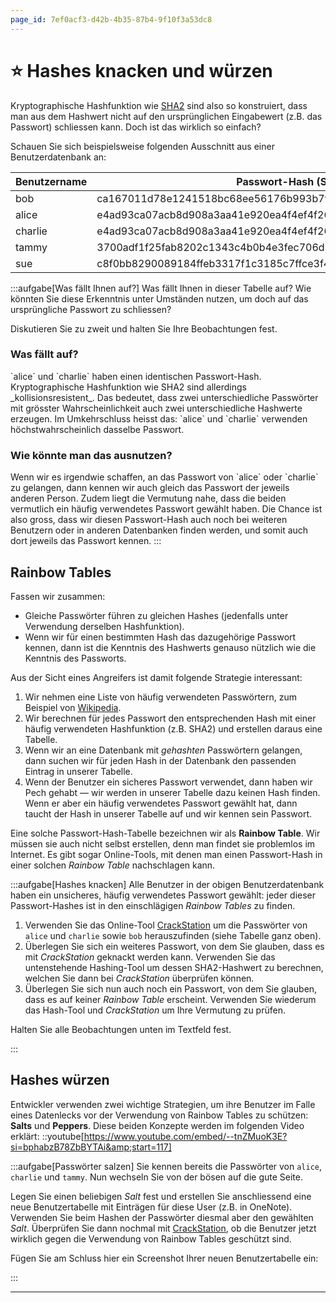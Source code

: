 ```yaml
---
page_id: 7ef0acf3-d42b-4b35-87b4-9f10f3a53dc8
---
```



# ⭐️ Hashes knacken und würzen
Kryptographische Hashfunktion wie [SHA2](https://de.wikipedia.org/wiki/SHA-2) sind also so konstruiert, dass man aus dem Hashwert nicht auf den ursprünglichen Eingabewert (z.B. das Passwort) schliessen kann. Doch ist das wirklich so einfach?

Schauen Sie sich beispielsweise folgenden Ausschnitt aus einer Benutzerdatenbank an:

| Benutzername | Passwort-Hash (SHA2)                                             |
|--------------|------------------------------------------------------------------|
| bob          | ca167011d78e1241518bc68ee56176b993b7f1967095d4ebe5bc70f72f89f56b |
| alice        | e4ad93ca07acb8d908a3aa41e920ea4f4ef4f26e7f86cf8291c5db289780a5ae |
| charlie      | e4ad93ca07acb8d908a3aa41e920ea4f4ef4f26e7f86cf8291c5db289780a5ae |
| tammy        | 3700adf1f25fab8202c1343c4b0b4e3fec706d57cad574086467b8b3ddf273ec |
| sue          | c8f0bb8290089184ffeb3317f1c3185c7ffce3f442e6c2c97e4de489e8f231a5 |

:::aufgabe[Was fällt Ihnen auf?]
<TaskState id="a97e5307-1bd3-435a-973d-2b5b63abd7d9" />
Was fällt Ihnen in dieser Tabelle auf? Wie könnten Sie diese Erkenntnis unter Umständen nutzen, um doch auf das ursprüngliche Passwort zu schliessen?

Diskutieren Sie zu zweit und halten Sie Ihre Beobachtungen fest.

<QuillV2 id="8f4e190e-9bf9-4502-9915-a65f2d0a37bf" />

<Solution id="d208736c-ce36-4e76-bd8f-a3ed17f3830c">
<h3>Was fällt auf?</h3>
`alice` und `charlie` haben einen identischen Passwort-Hash. Kryptographische Hashfunktion wie SHA2 sind allerdings _kollisionsresistent_. Das bedeutet, dass zwei unterschiedliche Passwörter mit grösster Wahrscheinlichkeit auch zwei unterschiedliche Hashwerte erzeugen. Im Umkehrschluss heisst das: `alice` und `charlie` verwenden höchstwahrscheinlich dasselbe Passwort.
<br/>

<h3>Wie könnte man das ausnutzen?</h3>
Wenn wir es irgendwie schaffen, an das Passwort von `alice` oder `charlie` zu gelangen, dann kennen wir auch gleich das Passwort der jeweils anderen Person. Zudem liegt die Vermutung nahe, dass die beiden vermutlich ein häufig verwendetes Passwort gewählt haben. Die Chance ist also gross, dass wir diesen Passwort-Hash auch noch bei weiteren Benutzern oder in anderen Datenbanken finden werden, und somit auch dort jeweils das Passwort kennen.
</Solution>
:::

## Rainbow Tables
Fassen wir zusammen:
- Gleiche Passwörter führen zu gleichen Hashes (jedenfalls unter Verwendung derselben Hashfunktion).
- Wenn wir für einen bestimmten Hash das dazugehörige Passwort kennen, dann ist die Kenntnis des Hashwerts genauso nützlich wie die Kenntnis des Passworts.

Aus der Sicht eines Angreifers ist damit folgende Strategie interessant:
1. Wir nehmen eine Liste von häufig verwendeten Passwörtern, zum Beispiel von [Wikipedia](https://en.wikipedia.org/wiki/Wikipedia:10,000_most_common_passwords).
2. Wir berechnen für jedes Passwort den entsprechenden Hash mit einer häufig verwendeten Hashfunktion (z.B. SHA2) und erstellen daraus eine Tabelle.
3. Wenn wir an eine Datenbank mit _gehashten_ Passwörtern gelangen, dann suchen wir für jeden Hash in der Datenbank den passenden Eintrag in unserer Tabelle.
4. Wenn der Benutzer ein sicheres Passwort verwendet, dann haben wir Pech gehabt — wir werden in unserer Tabelle dazu keinen Hash finden. Wenn er aber ein häufig verwendetes Passwort gewählt hat, dann taucht der Hash in unserer Tabelle auf und wir kennen sein Passwort.

Eine solche Passwort-Hash-Tabelle bezeichnen wir als **Rainbow Table**. Wir müssen sie auch nicht selbst erstellen, denn man findet sie problemlos im Internet. Es gibt sogar Online-Tools, mit denen man einen Passwort-Hash in einer solchen _Rainbow Table_ nachschlagen kann.

:::aufgabe[Hashes knacken]
<TaskState id="a9fc0a4a-1217-4ed3-9079-cbf4583e5876" />
Alle Benutzer in der obigen Benutzerdatenbank haben ein unsicheres, häufig verwendetes Passwort gewählt: jeder dieser Passwort-Hashes ist in den einschlägigen _Rainbow Tables_ zu finden.

1. Verwenden Sie das Online-Tool [CrackStation](https://crackstation.net/) um die Passwörter von `alice` und `charlie` sowie `bob` herauszufinden (siehe Tabelle ganz oben).
2. Überlegen Sie sich ein weiteres Passwort, von dem Sie glauben, dass es mit _CrackStation_ geknackt werden kann. Verwenden Sie das untenstehende Hashing-Tool um dessen SHA2-Hashwert zu berechnen, welchen Sie dann bei _CrackStation_ überprüfen können.
3. Überlegen Sie sich nun auch noch ein Passwort, von dem Sie glauben, dass es auf keiner _Rainbow Table_ erscheint. Verwenden Sie wiederum das Hash-Tool und _CrackStation_ um Ihre Vermutung zu prüfen.

Halten Sie alle Beobachtungen unten im Textfeld fest.

<HashSHA2 />

<QuillV2 id="f224600a-1707-49d2-bc00-3b8ed4959e89" />
:::

## Hashes würzen
Entwickler verwenden zwei wichtige Strategien, um ihre Benutzer im Falle eines Datenlecks vor der Verwendung von Rainbow Tables zu schützen: **Salts** und **Peppers**. Diese beiden Konzepte werden im folgenden Video erklärt:
::youtube[https://www.youtube.com/embed/--tnZMuoK3E?si=bphabzB78ZbBYTAi&amp;start=117]

:::aufgabe[Passwörter salzen]
<TaskState id="3f44f0df-698a-4f38-bf10-0000524e3fb8" />
Sie kennen bereits die Passwörter von `alice`, `charlie` und `tammy`. Nun wechseln Sie von der bösen auf die gute Seite.

Legen Sie einen beliebigen _Salt_ fest und erstellen Sie anschliessend eine neue Benutzertabelle mit Einträgen für diese User (z.B. in OneNote). Verwenden Sie beim Hashen der Passwörter diesmal aber den gewählten _Salt_. Überprüfen Sie dann nochmal mit [CrackStation](https://crackstation.net/), ob die Benutzer jetzt wirklich gegen die Verwendung von Rainbow Tables geschützt sind.

<HashSHA2 />

Fügen Sie am Schluss hier ein Screenshot Ihrer neuen Benutzertabelle ein:

<QuillV2 id="8ea5c1c9-04c9-435d-8341-d4e80cea90ee" />
:::

---
